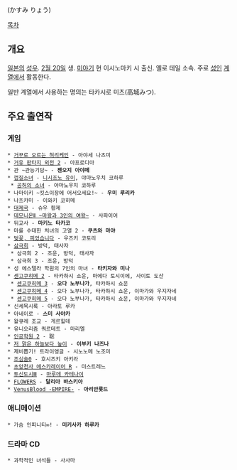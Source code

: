 {{{+1 香澄りょう }}} (かすみ りょう)

[[목차]]

== 개요 ==
[[일본]]의 [[성우]]. [[2월 20일]] 생. [[미야기]] 현 이시노마키 시 출신. 옐로 테일 소속. 주로 [[에로게|성인]] [[야애니|계열]]에서 활동한다.

일반 계열에서 사용하는 명의는 타카시로 미츠(高城みつ).

== 주요 출연작 ==
=== 게임 ===
 * [[거꾸로 오르는 허리케인]] - 아야세 나츠미
 * [[거유 판타지 외전 2]] - 아프로디아
 * 관 ~관능기담~ - '''젠오지 아야메'''
 * [[껍질소녀]] - [[니시조노 유이]], 야마노우치 코하루
  * [[공허의 소녀]] - 야마노우치 코하루
 * 나마이키 ~킷스이장에 어서오세요!~ - '''우미 루리카'''
 * 나츠카미 - 이와키 코히메
 * [[대제국]] - 슈우 황제
 * [[데모니온Ⅱ ~마왕과 3인의 여왕~]] - 사파이어
 * 뒤교사 - '''마키노 타카코'''
 * 마를 수태한 처녀의 고열 2 - '''쿠츠와 마야'''
 * [[벚꽃, 피었습니다]] - 우즈키 코토리
 * [[삼극희]] - 방덕, 태사자
  * 삼극희 2 - 조운, 방덕, 태사자
  * 삼극희 3 - 조운, 방덕
 * 성 에스텔라 학원의 7인의 마녀 - '''타키자와 미나'''
 * [[센고쿠히메 2]] - 타카하시 쇼운, 마에다 토시이에, 사이토 도산
  * [[센고쿠히메 3]] - '''오다 노부나가''', 타카하시 쇼운
  * [[센고쿠히메 4]] - 오다 노부나가, 타카하시 쇼운, 이마가와 우지자네
  * [[센고쿠히메 5]] - 오다 노부나가, 타카하시 쇼운, 이마가와 우지자네
 * 신세묵시록 - 아라토 루카
 * 아네이로 - '''스미 사야카'''
 * 왈큐레 조교 - 게르힐데
 * 유니오리즘 쿼르테트 - 마리엘
 * [[인공학원 2]] - 聡
 * [[저 맑은 하늘보다 높이]] - '''이부키 나즈나'''
 * 제비뽑기! 트라이앵글 - 시노노메 노조미
 * [[조심술0]] - 호시즈키 아키라
 * [[초앙천사 에스카레이어#s-6|초앙천사 에스카레이어 R]] - 미스트레느
 * [[투신도시Ⅲ]] - [[마루데 카테나이]]
 * [[FLOWERS]] - '''달리아 바스키아'''
 * [[VenusBlood -EMPIRE-]] - '''아리안롯드'''

=== 애니메이션 ===
 * 가슴 인피니티∞! - '''미키사카 하루카'''

=== 드라마 CD ===
 * 과학적인 녀석들 - 사사마
